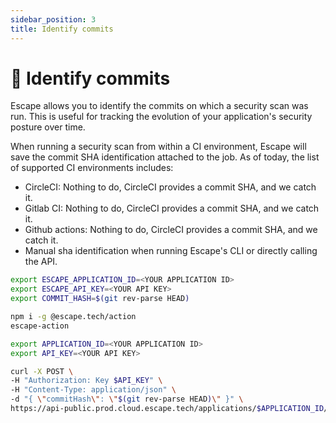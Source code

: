 ```yaml
---
sidebar_position: 3
title: Identify commits
---
```


# 🌳 Identify commits

Escape allows you to identify the commits on which a security scan was run. This is useful for tracking the evolution of your application's security posture over time.

When running a security scan from within a CI environment, Escape will save the commit SHA identification attached to the job. As of today, the list of supported CI environments includes:

- CircleCI: Nothing to do, CircleCI provides a commit SHA, and we catch it.
- Gitlab CI: Nothing to do, CircleCI provides a commit SHA, and we catch it.
- Github actions: Nothing to do, CircleCI provides a commit SHA, and we catch it.
- Manual sha identification when running Escape's CLI or directly calling the API.

<Tabs>
  <TabItem value="cli" label="CLI">

```bash
export ESCAPE_APPLICATION_ID=<YOUR APPLICATION ID>
export ESCAPE_API_KEY=<YOUR API KEY>
export COMMIT_HASH=$(git rev-parse HEAD)

npm i -g @escape.tech/action
escape-action
```

  </TabItem>
  <TabItem value="api" label="API">

```bash
export APPLICATION_ID=<YOUR APPLICATION ID>
export API_KEY=<YOUR API KEY>

curl -X POST \
-H "Authorization: Key $API_KEY" \
-H "Content-Type: application/json" \
-d "{ \"commitHash\": \"$(git rev-parse HEAD)\" }" \
https://api-public.prod.cloud.escape.tech/applications/$APPLICATION_ID/start-scan
```

  </TabItem>
</Tabs>

